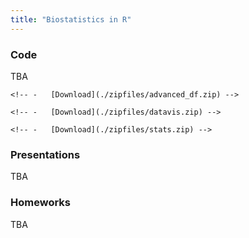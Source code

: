 ```yaml
---
title: "Biostatistics in R"
---
```


### Code

TBA

<!-- 1.  [Basic R](./code/basic_r.Rmd) -->
<!--     -   [Download](./zipfiles/basic_r.zip) -->
<!-- 2.  [Working with Dataframes](./code/advanced_df.Rmd) -->
    <!-- -   [Download](./zipfiles/advanced_df.zip) -->
<!-- 3.  [Visualization](code/datavis.Rmd) -->
    <!-- -   [Download](./zipfiles/datavis.zip) -->
<!-- 4.  [Statistical testing](code/stats.Rmd) -->
    <!-- -   [Download](./zipfiles/stats.zip) -->

### Presentations

TBA
<!-- -   [Visualization sins and inspirations](presentations/visual_sins_inspiration.qmd) -->
<!-- -   [Distributions and statistics](presentations/distributions.qmd) -->

### Homeworks

TBA
<!-- -   [HW #1](./homeworks/HW1.Rmd) -->
<!--     -   [Download](./zipfiles/HW1.zip) -->
<!-- -   [HW #2](./homeworks/HW2.Rmd) -->
<!--     -   [Download](./zipfiles/HW2.zip) -->
<!--     -   [Reference plots](./homeworks/HW2_reference.html) -->
<!-- -   [HW #3](./homeworks/HW3.Rmd) -->
<!--     -   [Download](./zipfiles/HW3.zip) -->

<!-- ### How to download files: -->

<!-- ![](/images/howto_download.png){fig-align="center" width="1000"} -->
